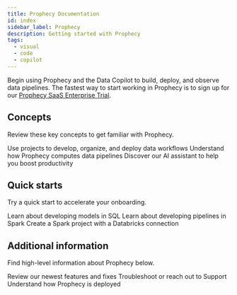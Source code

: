 ```yaml
---
title: Prophecy Documentation
id: index
sidebar_label: Prophecy
description: Getting started with Prophecy
tags:
  - visual
  - code
  - copilot
---
```



Begin using Prophecy and the Data Copilot to build, deploy, and observe data pipelines. The fastest way to start working in Prophecy is to sign up for our [Prophecy SaaS Enterprise Trial](https://app.prophecy.io/metadata/auth/signup).

## Concepts

Review these key concepts to get familiar with Prophecy.

<CardContainer>
  <Card title="Projects" to="./getting-started/concepts/project">
    Use projects to develop, organize, and deploy data workflows
  </Card>
  <Card title="Fabrics" to="./getting-started/concepts/fabrics">
    Understand how Prophecy computes data pipelines
  </Card>
  <Card title="Data Copilot" to="./copilot">
    Discover our AI assistant to help you boost productivity
  </Card>
</CardContainer>
<br />

## Quick starts

Try a quick start to accelerate your onboarding.

<CardContainer>
  <Card
    title="SQL Quick Start"
    to="./getting-started/quick-starts/sql-onboarding"
  >
    Learn about developing models in SQL
  </Card>
  <Card
    title="Spark Quick Start"
    to="./getting-started/quick-starts/spark-onboarding"
  >
    Learn about developing pipelines in Spark
  </Card>
  <Card
    title="Spark with Databricks"
    to="./getting-started/tutorials/spark-with-databricks"
  >
    Create a Spark project with a Databricks connection
  </Card>
</CardContainer>
<br />

## Additional information

Find high-level information about Prophecy below.

<CardContainer>
  <Card title="Release notes" to="./release_notes">
    Review our newest features and fixes
  </Card>
  <Card title="Getting help" to="./getting-help">
    Troubleshoot or reach out to Support
  </Card>
  <Card title="Administration" to="./administration">
    Understand how Prophecy is deployed
  </Card>
</CardContainer>
<br />
